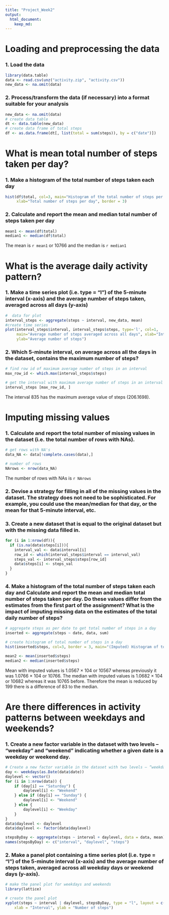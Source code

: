 ```yaml
---
title: "Project_Week2"
output: 
  html_document: 
    keep_md: 
---
```

# Loading and preprocessing the data
### 1. Load the data

```r
library(data.table)
data <- read.csv(unz("activity.zip", "activity.csv"))
new_data <- na.omit(data)
```
### 2. Process/transform the data (if necessary) into a format suitable for your analysis
``` r
new_data <- na.omit(data)
# create data table
dt <- data.table(new_data)
# create data frame of total steps
df <- as.data.frame(dt[, list(total = sum(steps)), by = c("date")])
```
# What is mean total number of steps taken per day?
### 1. Make a histogram of the total number of steps taken each day

``` r
hist(df$total, col=3, main="Histogram of the total number of steps per day", 
     xlab="Total number of steps per day", border = 3)
```

### 2. Calculate and report the mean and median total number of steps taken per day
``` r
mean1 <- mean(df$total)
median1 <- median(df$total)
```
The mean is `r mean1` or 10766 and the median is `r median1` 

# What is the average daily activity pattern?

### 1. Make a time series plot (i.e. \color{red}{\verb|type = "l"|}type = "l") of the 5-minute interval (x-axis) and the average number of steps taken, averaged across all days (y-axis)
``` r
#  data for plot
interval_steps <- aggregate(steps ~ interval, new_data, mean)
#create time series
plot(interval_steps$interval, interval_steps$steps, type='l', col=1, 
     main="Average number of steps averaged across all days", xlab="Interval", 
     ylab="Average number of steps")
```

### 2. Which 5-minute interval, on average across all the days in the dataset, contains the maximum number of steps?
``` r
# find row id of maximum average number of steps in an interval
max_row_id <- which.max(interval_steps$steps)

# get the interval with maximum average number of steps in an interval
interval_steps [max_row_id, ]
```

The interval 835 has the maximum average value of steps (206.1698).

# Imputing missing values

### 1. Calculate and report the total number of missing values in the dataset (i.e. the total number of rows with NAs).

``` r
# get rows with NA's
data_NA <- data[!complete.cases(data),]

# number of rows
NArows <- nrow(data_NA)
```

The number of rows with NAs is `r NArows`

### 2. Devise a strategy for filling in all of the missing values in the dataset. The strategy does not need to be sophisticated. For example, you could use the mean/median for that day, or the mean for that 5-minute interval, etc.

### 3. Create a new dataset that is equal to the original dataset but with the missing data filled in.
``` r

for (i in 1:nrow(df)){
  if (is.na(data$steps[i])){
    interval_val <- data$interval[i]
    row_id <- which(interval_steps$interval == interval_val)
    steps_val <- interval_steps$steps[row_id]
    data$steps[i] <- steps_val
  }
}
```

### 4. Make a histogram of the total number of steps taken each day and Calculate and report the mean and median total number of steps taken per day. Do these values differ from the estimates from the first part of the assignment? What is the impact of imputing missing data on the estimates of the total daily number of steps?
``` r
# aggregate steps as per date to get total number of steps in a day
inserted <- aggregate(steps ~ date, data, sum)

# create histogram of total number of steps in a day
hist(inserted$steps, col=3, border = 3, main="(Imputed) Histogram of total number of steps per day", xlab="Total number of steps in a day")

mean2 <- mean(inserted$steps)
median2 <- median(inserted$steps)
```
Mean with imputed values is 1.0567 × 104 or 10567 whereas previously it was 1.0766 × 104 or 10766. The median with imputed values is 1.0682 × 104 or 10682 whereas it was 10765 before. Therefore the mean is reduced by 199 there is a difference of 83 to the median.

# Are there differences in activity patterns between weekdays and weekends?

### 1. Create a new factor variable in the dataset with two levels – “weekday” and “weekend” indicating whether a given date is a weekday or weekend day.

``` r
# Create a new factor variable in the dataset with two levels – “weekday” and “weekend” indicating whether a given date is a weekday or weekend day.
day <- weekdays(as.Date(data$date))
daylevel <- vector()
for (i in 1:nrow(data)) {
    if (day[i] == "Saturday") {
        daylevel[i] <- "Weekend"
    } else if (day[i] == "Sunday") {
        daylevel[i] <- "Weekend"
    } else {
        daylevel[i] <- "Weekday"
    }
}
data$daylevel <- daylevel
data$daylevel <- factor(data$daylevel)

stepsByDay <- aggregate(steps ~ interval + daylevel, data = data, mean)
names(stepsByDay) <- c("interval", "daylevel", "steps")
```

### 2. Make a panel plot containing a time series plot (i.e. type = “l”) of the 5-minute interval (x-axis) and the average number of steps taken, averaged across all weekday days or weekend days (y-axis).

```r
# make the panel plot for weekdays and weekends
library(lattice)

# create the panel plot
xyplot(steps ~ interval | daylevel, stepsByDay, type = "l", layout = c(1, 2), 
    xlab = "Interval", ylab = "Number of steps")
```
